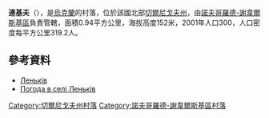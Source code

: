 {{coord|52|4|44|N|33|16|1|E|scale:100000|display=title}}

'''連基夫'''（{{lang-uk|Леньків}}），是[[烏克蘭|烏克蘭]]的村落，位於該國北部[[切爾尼戈夫州|切爾尼戈夫州]]，由[[諾夫哥羅德-謝韋爾斯基區|諾夫哥羅德-謝韋爾斯基區]]負責管轄，面積0.94平方公里，海拔高度152米，2001年人口300，人口密度每平方公里319.2人。

==參考資料==
* [http://w1.c1.rada.gov.ua/pls/z7502/A005?rdat1=08.04.2014&rf7571=40686 Леньків]{{dead link|date=2018年4月 |bot=InternetArchiveBot |fix-attempted=yes }}
* [http://weather.in.ua/ua/chernigovskaja/13252 Погода в селі Леньків] {{Wayback|url=http://weather.in.ua/ua/chernigovskaja/13252 |date=20111220142335 }}

[[Category:切爾尼戈夫州村落|Category:切爾尼戈夫州村落]]
[[Category:諾夫哥羅德-謝韋爾斯基區村落|Category:諾夫哥羅德-謝韋爾斯基區村落]]


{{Chernihiv-geo-stub}}